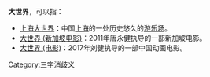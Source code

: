 '''大世界'''，可以指：
*[[上海大世界|上海大世界]]：中国[[上海|上海]]的一处历史悠久的[[游乐场|游乐场]]。
* [[大世界_(新加坡电影)|大世界 (新加坡电影)]]：2011年唐永健执导的一部新加坡电影。
* [[大世界_(电影)|大世界 (电影)]]：2017年刘健执导的一部中国动画电影。
{{disamb}}
[[Category:三字消歧义|Category:三字消歧义]]
